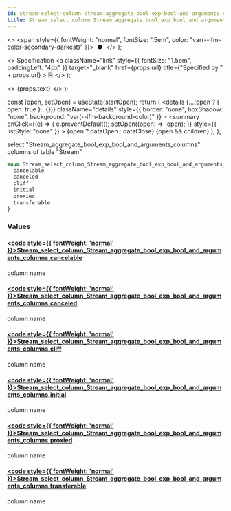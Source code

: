 ```yaml
---
id: stream-select-column-stream-aggregate-bool-exp-bool-and-arguments-columns
title: Stream_select_column_Stream_aggregate_bool_exp_bool_and_arguments_columns
---
```


<head>
  <meta content="noindex" name="robots" />
  <meta charset="utf-8" />
</head>

  <>
    <span style={{ fontWeight: "normal", fontSize: ".5em", color: "var(--ifm-color-secondary-darkest)" }}>
      &nbsp;●&nbsp;
    </span>
  </>
);

  <>
    Specification
    <a
      className="link"
      style={{ fontSize: "1.5em", paddingLeft: "4px" }}
      target="_blank"
      href={props.url}
      title={"Specified by " + props.url}
    >
      ⎘
    </a>
  </>
);

  <>
    <span className={props.class}>{props.text}</span>
  </>
);


  const [open, setOpen] = useState(startOpen);
  return (
    <details
      {...(open ? { open: true } : {})}
      className="details"
      style={{ border: "none", boxShadow: "none", background: "var(--ifm-background-color)" }}
    >
      <summary
        onClick={(e) => {
          e.preventDefault();
          setOpen((open) => !open);
        }}
        style={{ listStyle: "none" }}
      >
        {open ? dataOpen : dataClose}
      </summary>
      {open && children}
    </details>
  );
};

select "Stream_aggregate_bool_exp_bool_and_arguments_columns" columns of table "Stream"

```graphql
enum Stream_select_column_Stream_aggregate_bool_exp_bool_and_arguments_columns {
  cancelable
  canceled
  cliff
  initial
  proxied
  transferable
}
```

### Values

#### [<code style={{ fontWeight: 'normal' }}>Stream_select_column_Stream_aggregate_bool_exp_bool_and_arguments_columns.<b>cancelable</b></code>](#)

column name

#### [<code style={{ fontWeight: 'normal' }}>Stream_select_column_Stream_aggregate_bool_exp_bool_and_arguments_columns.<b>canceled</b></code>](#)

column name

#### [<code style={{ fontWeight: 'normal' }}>Stream_select_column_Stream_aggregate_bool_exp_bool_and_arguments_columns.<b>cliff</b></code>](#)

column name

#### [<code style={{ fontWeight: 'normal' }}>Stream_select_column_Stream_aggregate_bool_exp_bool_and_arguments_columns.<b>initial</b></code>](#)

column name

#### [<code style={{ fontWeight: 'normal' }}>Stream_select_column_Stream_aggregate_bool_exp_bool_and_arguments_columns.<b>proxied</b></code>](#)

column name

#### [<code style={{ fontWeight: 'normal' }}>Stream_select_column_Stream_aggregate_bool_exp_bool_and_arguments_columns.<b>transferable</b></code>](#)

column name
